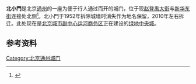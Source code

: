 {{coord|39.909786|N|116.668893|E|type:landmark|display=title}}

'''北小門'''是北京[[通州_(北京)|通州]]的一座为便于行人通过而开的城门，位于现[[赵登禹大街|赵登禹大街]]与[[新华东街|新华东街]]连接处北侧<ref name="北京市通县地名志">{{cite book |author1=通县地名志编辑委员会 |editor=通县地名志编辑委员会 |title=北京市通县地名志 |date=1992-09 |publisher=北京出版社 |location=北京 |isbn=7-200-01818-X |page=45}}</ref>。北小門于1952年拆除城墙时消失作为地名保留，2010年左右拆迁。此处现在是[[北京城市副中心|北京城市副中心]][[运河商务区|运河商务区]]正在建设的[[绿地中央城|绿地中央城]]。

{{通州城池圖}}

==参考资料==

<references />

[[Category:北京通州城门|Category:北京通州城门]]